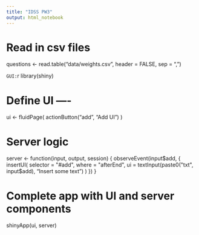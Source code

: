 ```yaml
---
title: "IDSS PW3"
output: html_notebook
---
```


# Read in csv files
questions <- read.table("data/weights.csv", 
                 header = FALSE,
                 sep = ",")




```
GUI:
```r
library(shiny)


# Define UI ----

ui <- fluidPage(
  actionButton("add", "Add UI")
)

# Server logic
server <- function(input, output, session) {
  observeEvent(input$add, {
    insertUI(
      selector = "#add",
      where = "afterEnd",
      ui = textInput(paste0("txt", input$add),
                     "Insert some text")
    )
  })
}

# Complete app with UI and server components
shinyApp(ui, server)
